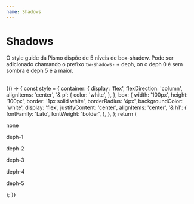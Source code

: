 ```yaml
---
name: Shadows
---
```



# Shadows

O style guide da Pismo dispõe de 5 níveis de box-shadow. Pode ser adicionado chamando o prefixo `tw-shadows-` + deph, on o deph 0 é sem sombra e deph 5 é a maior.

<br />

<Playground>
  {() => {
    const style = {
      container: {
        display: 'flex',
        flexDirection: 'column',
        alignItems: 'center',
        '& p': {
          color: 'white',
        },
      },
      box: {
        width: '100px',
        height: '100px',
        border: '1px solid white',
        borderRadius: '4px',
        backgroundColor: 'white',
        display: 'flex',
        justifyContent: 'center',
        alignItems: 'center',
        '& h1': {
          fontFamily: 'Lato',
          fontWeight: 'bolder',
        },
      },
    };
    return (
      <div className="tw-flex tw-gap-5 tw-flex-wrap">
        <div style={style.container}>
          <div style={style.box} className="tw-shadows-0"></div>
          <p>none</p>
        </div>
        <div style={style.container}>
          <div style={style.box} className="tw-shadows-1"></div>
          <p>deph-1</p>
        </div>
        <div style={style.container}>
          <div style={style.box} className="tw-shadows-2"></div>
          <p>deph-2</p>
        </div>
        <div style={style.container}>
          <div style={style.box} className="tw-shadows-3"></div>
          <p>deph-3</p>
        </div>
        <div style={style.container}>
          <div style={style.box} className="tw-shadows-4"></div>
          <p>deph-4</p>
        </div>
        <div style={style.container}>
          <div style={style.box} className="tw-shadows-5"></div>
          <p>deph-5</p>
        </div>
      </div>
    );
  }}
</Playground>

